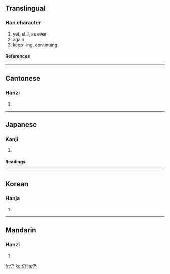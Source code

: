 ==Translingual==
===Han character===
{{Han char|rn=9|rad=人|as=02|sn=4|four=2722<sub>7</sub>|canj=人弓竹尸 (ONHS)}}
# yet, still, as ever
# again
# keep -ing, continuing
====References====
{{Han ref|kx=0092.020|dkj=00361|dj=0194.060|hdz=10110.030|uh=4ECD|ud=20173|bh=A4B4|bd=42164}}
----
==Cantonese==
===Hanzi===
{{yue-hanzi|jyut=|y=ying4}}
# {{defn|Cantonese}}
----
==Japanese==
===Kanji===
{{ja-kanji|grade=|rs=人02}}
# {{defn|Japanese}}
====Readings====
{{ja-readings|on=[[じょう]] (jō), [[にょう]] (nyō)|kun=[[よる]] (yoru), [[しきりに]] (shikirini), [[なお]] (nao)}}
----
==Korean==
===Hanja===
{{ko-hanja|hangeul=잉|rv=ing|mr=ing}}
# {{defn|Korean}}
----
==Mandarin==
===Hanzi===
{{cmn-hanzi|pin=[[réng]] ([[reng2]])|wg=jeng<sup>2</sup>}}
# {{defn|Mandarin}}

[[fr:仍]]
[[ko:仍]]
[[ja:仍]]